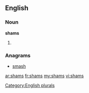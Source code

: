 ==English==

===Noun===
'''shams'''

# {{plural of|[[sham]]}}

===Anagrams===
* [[smash#English|smash]]

[[Category:English plurals]]

[[ar:shams]]
[[fr:shams]]
[[my:shams]]
[[vi:shams]]